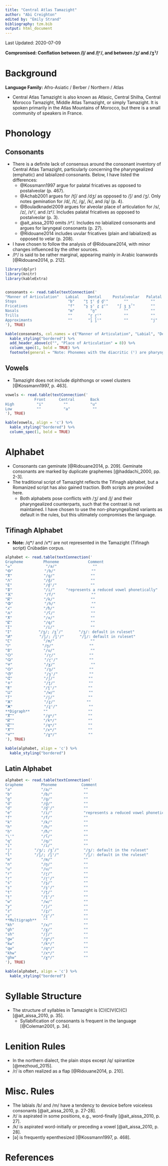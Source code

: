 ```yaml
---
title: "Central Atlas Tamazight"
author: "Abi Creighton"
edited by: "Emily Strand"
bibliography: tzm.bib
output: html_document
---
```


Last Updated: 2020-07-09

**Compromised: Conflation between /l̪/ and /l̪ˤ/, and between /ʒ/ and /ʒˀ/**

# Background

**Language Family:** Afro-Asiatic / Berber / Northern / Atlas

* Central Atlas Tamazight is also known as Atlasic, Central Shilha, Central Morocco Tamazight, Middle Atlas Tamazight, or simply Tamazight. It is spoken primarily in the Atlas Mountains of Morocco, but there is a small community of speakers in France.  

# Phonology

## Consonants

* There is a definite lack of consensus around the consonant inventory of Central Atlas Tamazight, particularly concerning the pharyngealized (emphatic) and labialized consonants. Below, I have listed the differences:
    - @Kossmann1997 argue for palatal fricatives as opposed to postalveolar (p. 467).
    - @Achab2001 argues for /tʃ/ and /dʒ/ as opposed to /ʃ/ and /ʒ/. Only notes gemination for /d/, /t/, /ɡ/, /k/, and /q/ (p. 4).
    - @Bouladknadel2009 argues for alveolar place of articulation for /s/, /z/, /sˤ/, and /zˤ/. Includes palatal fricatives as opposed to postalveolar (p. 3).
    - @ait_aissa_2010 omits /rˤ/. Includes no labialized consonants and argues for laryngeal consonants (p. 27).
    - @Ridouane2014 includes uvular fricatives (plain and labialized) as opposed to velar (p. 208).
* I have chosen to follow the analysis of @Ridouane2014, with minor changes influenced by the other sources.
* /lˤ/ is said to be rather marginal, appearing mainly in Arabic loanwords [@Ridouane2014, p. 212].  

```r

library(dplyr)
library(knitr)
library(kableExtra)


consonants <- read.table(textConnection('
"Manner of Articulation"   Labial    Dental     Postalveolar   Palatal      Velar      Uvular   Pharyngeal   Glottal
Stops                       "b"    "t̪ t̪ˤ d̪ d̪ˤ"       ""          ""      "k kʷ ɡ ɡʷ"   "q qʷ"       ""         ""
Fricatives                  "f"    "s̪ s̪ˤ z̪ z̪ˤ"    "ʃ ʒ ʒˀ"       ""      "x xʷ ɣ ɣʷ"     ""        "ħ ʕ"       "h"
Nasals                      "m"       "n̪"            ""          ""          ""          ""         ""         ""
Trills                      ""       "r̪ r̪ˤ"          ""          ""          ""          ""         ""         ""
Approximants                ""       "l̪ l̪ˤ"          ""          "j"        "w"          ""         ""         ""
'), TRUE)

kable(consonants, col.names = c("Manner of Articulation", "Labial", "Dental", "Postalveolar", "Palatal", "Velar", "Uvular", "Pharyngeal", "Glottal"), align = 'c') %>%
  kable_styling("bordered") %>%
  add_header_above(c("", "Place of Articulation" = 8)) %>%
  column_spec(1, bold = TRUE) %>%
  footnote(general = "Note: Phonemes with the diacritic (ˤ) are pharyngealized, and phonemes with the diacritic (ʷ) are labialized .", general_title = "")
```  

## Vowels

* Tamazight does not include diphthongs or vowel clusters [@Kossmann1997, p. 463].

```r

vowels <- read.table(textConnection('
             Front      Central       Back
High          "i"         ""          "u"
Low           ""          "a"          ""
'), TRUE)

kable(vowels, align = 'c') %>%
  kable_styling("bordered") %>%
  column_spec(1, bold = TRUE)
```     

# Alphabet

* Consonants can geminate [@Ridouane2014, p. 209]. Geminate consonants are marked by duplicate graphemes [@haddachi_2000, pp. 2-3].
* The traditional script of Tamazight reflects the Tifinagh alphabet, but a Romanized script has also gained traction. Both scripts are provided here.
    - Both alphabets pose conflicts with /ʒ/ and /l̪/ and their pharyngealized counterparts, such that the contrast is not maintained. I have chosen to use the non-pharyngealized variants as default in the rules, but this ultimately compromises the language.

## Tifinagh Alphabet

* **Note:** /qʷ/ and /xʷ/ are not represented in the Tamazight (Tifinagh script) Crúbadán corpus.

```r

alphabet <- read.table(textConnection('
Grapheme         Phoneme             Comment
"ⴰ"               "/a/"                ""
"ⴱ"              "/b/"                ""
"ⴳ"              "/ɡ/"                ""
"ⴷ"              "/d̪/"                ""
"ⴹ"              "/d̪ˤ/"               ""
"ⴻ"              "/i/"     "represents a reduced vowel phonetically"            
"ⴼ"              "/f/"                ""
"ⴽ"              "/k/"                ""
"ⵀ"              "/h/"                ""
"ⵃ"              "/ħ/"                ""
"ⵄ"              "/ʕ/"                ""
"ⵅ"              "/x/"                ""
"ⵇ"              "/q/"                ""
"ⵉ"              "/i/"                ""
"ⵊ"            "/ʒ/; /ʒˀ/"       "/ʒ/: default in ruleset"
"ⵍ"            "/l̪/; /l̪ˤ/"       "/l̪/: default in ruleset"
"ⵎ"              "/m/"                ""
"ⵏ"              "/n̪/"                ""
"ⵓ"              "/u/"                ""
"ⵔ"              "/r̪/"               ""
"ⵕ"              "/r̪ˤ/"              ""
"ⵖ"              "/ɣ/"                ""
"ⵙ"              "/s̪/"               ""
"ⵚ"              "/s̪ˤ/"              ""
"ⵛ"              "/ʃ/"               ""
"ⵜ"              "/t̪/"               ""
"ⵟ"              "/t̪ˤ/"              ""
"ⵡ"              "/w/"               ""
"ⵢ"              "/j/"               ""
"ⵣ"              "/z̪/"              ""
"ⵥ"              "/z̪ˤ/"              ""
**Digraph**      ""                  ""
"ⴳⵯ"             "/ɡʷ/"              ""
"ⴽⵯ"             "/kʷ/"              ""
"ⵇⵯ"             "/qʷ/"              ""
"ⵅⵯ"             "/xʷ/"              ""
"ⵖⵯ"             "/ɣʷ/"              ""
'), TRUE)

kable(alphabet, align = 'c') %>%
  kable_styling("bordered")
```

## Latin Alphabet

```r

alphabet <- read.table(textConnection('
Grapheme        Phoneme           Comment
"a"             "/a/"              ""
"b"             "/b/"              ""
"g"             "/ɡ/"              ""
"d"             "/d̪/"              ""
"ḍ"             "/d̪ˤ/"             ""
"e"             "/i/"              "represents a reduced vowel phonetically"
"f"             "/f/"              ""
"k"             "/k/"              ""
"h"             "/h/"              ""
"ḥ"             "/ħ/"              ""
"\'"            "/ʕ/"              ""
"q"             "/q/"              ""
"i"             "/i/"              ""
"j"          "/ʒ/; /ʒˀ/"           "/ʒ/: default in the ruleset"
"l"          "/l̪/; /l̪ˤ/"           "/l̪/: default in the ruleset"
"m"             "/m/"              ""
"n"             "/n̪/"              ""
"u"             "/u/"              ""
"r"             "/r̪/"              ""
"ṛ"             "/r̪ˤ/"             ""
"s"             "/s̪/"              ""
"ṣ"             "/s̪ˤ/"             ""
"t"             "/t̪/"              ""
"ṭ"             "/t̪ˤ/"             ""
"w"             "/w/"              ""
"y"             "/j/"              ""
"z"             "/z̪/"              ""
"ẓ"             "/z̪ˤ/"             ""
**Multigraph**   ""                ""
"kh"            "/x/"              ""
"gh"            "/ɣ/"              ""
"sh"            "/ʃ/"              ""
"gw"            "/ɡʷ/"             ""
"kw"            "/kʷ/"             ""
"qw"            "/qʷ/"             ""
"khw"           "/xʷ/"             ""
"ghw"           "/ɣʷ/"             ""
'), TRUE)

kable(alphabet, align = 'c') %>%
  kable_styling("bordered")
```

# Syllable Structure

* The structure of syllables in Tamazight is (C)(C)V(C)(C) [@ait_aissa_2010, p. 35].
    - Syllabification of consonants is frequent in the language [@Coleman2001, p. 34].

# Lenition Rules

* In the northern dialect, the plain stops except /q/ spirantize [@mezhoud_2015].
* /r/ is often realized as a flap [@Ridouane2014, p. 210].

# Misc. Rules

* The labials /b/ and /m/ have a tendency to devoice before voiceless consonants [@ait_aissa_2010, p. 27-28].
* /t/ is aspirated in some positions, e.g., word-finally [@ait_aissa_2010, p. 27].
* /k/ is aspirated word-initially or preceding a vowel [@ait_aissa_2010, p. 28].
* [ə] is frequently epenthesized [@Kossmann1997, p. 468].

# References
